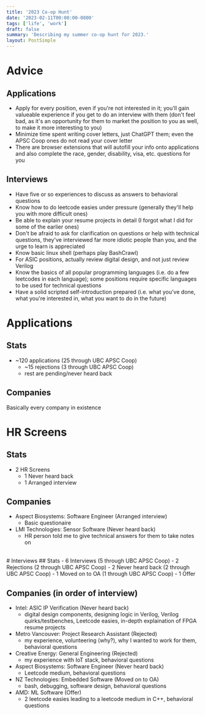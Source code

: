 ```yaml
---
title: '2023 Co-op Hunt'
date: '2023-02-11T00:00:00-0800'
tags: ['life', 'work']
draft: false
summary: 'Describing my summer co-op hunt for 2023.'
layout: PostSimple
---
```


# Advice

## Applications

- Apply for every position, even if you're not interested in it; you'll gain valueable experience if you get to do an interview with them (don't feel bad, as it's an opportunity for them to market the position to you as well, to make it more interesting to you)
- Minimize time spent writing cover letters, just ChatGPT them; even the APSC Coop ones do not read your cover letter
- There are browser extensions that will autofill your info onto applications and also complete the race, gender, disability, visa, etc. questions for you

## Interviews

- Have five or so experiences to discuss as answers to behavioral questions
- Know how to do leetcode easies under pressure (generally they'll help you with more difficult ones)
- Be able to explain your resume projects in detail (I forgot what I did for some of the earlier ones)
- Don't be afraid to ask for clarification on questions or help with technical questions, they've interviewed far more idiotic people than you, and the urge to learn is appreciated
- Know basic linux shell (perhaps play BashCrawl)
- For ASIC positions, actually review digital design, and not just review Verilog
- Know the basics of all popular programming languages (i.e. do a few leetcodes in each language); some positions require specific languages to be used for technical questions
- Have a solid scripted self-introduction prepared (i.e. what you've done, what you're interested in, what you want to do in the future)
  <br />

# Applications

## Stats

- ~120 applications (25 through UBC APSC Coop)
  - ~15 rejections (3 through UBC APSC Coop)
  - rest are pending/never heard back

## Companies

Basically every company in existence

# HR Screens

## Stats

- 2 HR Screens
  - 1 Never heard back
  - 1 Arranged interview

## Companies

- Aspect Biosystems: Software Engineer (Arranged interview)
  - Basic questionaire
- LMI Technologies: Sensor Software (Never heard back)
  - HR person told me to give technical answers for them to take notes on

<br /># Interviews ## Stats - 6 Interviews (5 through UBC APSC Coop) - 2 Rejections (2 through UBC APSC
Coop) - 2 Never heard back (2 through UBC APSC Coop) - 1 Moved on to OA (1 through UBC APSC Coop) - 1
Offer

## Companies (in order of interview)

- Intel: ASIC IP Verification (Never heard back)
  - digital design components, designing logic in Verilog, Verilog quirks/testbenches, Leetcode easies, in-depth explaination of FPGA resume projects
- Metro Vancouver: Project Research Assistant (Rejected)
  - my experience, volunteering (why?), why I wanted to work for them, behavioral questions
- Creative Energy: General Engineering (Rejected)
  - my experience with IoT stack, behavioral questions
- Aspect Biosystems: Software Engineer (Never heard back)
  - Leetcode medium, behavioral questions
- NZ Technologies: Embedded Software (Moved on to OA)
  - bash, debugging, software design, behavioral questions
- AMD: ML Software (Offer)
  - 2 leetcode easies leading to a leetcode medium in C++, behavioral questions
